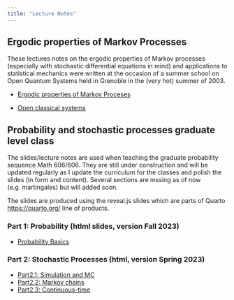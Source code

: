 ```yaml
---
title: "Lecture Notes"
---
```


## Ergodic properties of Markov Processes 

These lectures notes on the ergodic properties of Markov processes (especially with stochastic differential equations in mind) and applications to statistical mechanics  were written at the occasion of  a summer school on Open Quantum Systems held in Grenoble in the (very hot) summer of 2003. 

 + [Ergodic properties of Markov Proceses](pdf/EMP.pdf)

 + [Open classical systems](pdf/OCP.pdf)





## Probability and stochastic processes graduate level class

The slides/lecture notes are used when teaching the graduate probability sequence Math 606/606.  They are still under construction and will be updated regularly as I update the curriculum for the classes and polish the slides (in form and content).  Several sections are mssing as of now (e.g. martingales) but will added soon.

The slides are produced using the reveal.js slides which are parts of Quarto  <https://quarto.org/> line of products.  


### Part 1: Probability   (htlml slides, version Fall 2023)

 + [Probability Basics](html/Probabilitymodels.html)

### Part 2: Stochastic Processes (html, version Spring 2023) 

+ [Part2.1: Simulation and MC](html/StochasticProcesses-Part1-v23.html)
+ [Part2.2: Markov chains](html/StochasticProcesses-Part2-v23.html)
+ [Part2.3: Continuous-time](html/StochasticProcesses-Part3-v23.html)